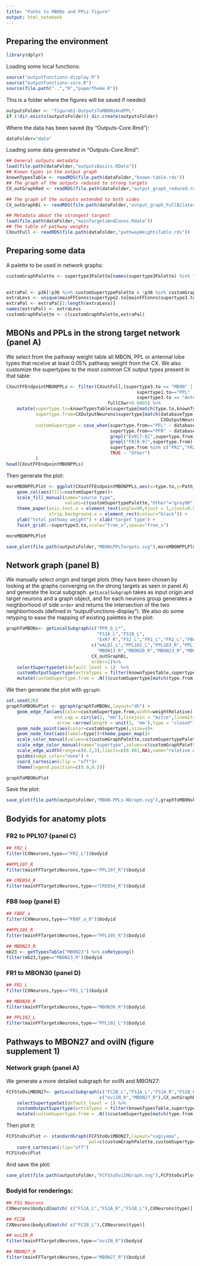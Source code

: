 ```yaml
---
title: "Paths to MBONs and PPLs figure"
output: html_notebook
---
```

## Preparing the environment
```r
library(dplyr)
```
Loading some local functions:
```r
source("outputFunctions-display.R")
source("outputFunctions-core.R")
source(file.path("..","R","paperTheme.R"))
```

This is a folder where the figures will be saved if needed:
```r
outputsFolder <- "figure61-OutputsToMBONsAndPPL"
if (!dir.exists(outputsFolder)) dir.create(outputsFolder)
```

Where the data has been saved (by "Outputs-Core.Rmd"):
```r
dataFolder="data"
```

Loading some data generated in "Outputs-Core.Rmd":
```r
## General outputs metadata
load(file.path(dataFolder,"outputsBasics.RData"))
## Known types in the output graph
knownTypesTable <- readRDS(file.path(dataFolder,"known-table.rds"))
## The graph of the outputs reduced to strong targets
CX_outGraphRed <- readRDS(file.path(dataFolder,"output_graph_reduced.rds"))

## The graph of the outputs extended to both sides
CX_outGraphBi <- readRDS(file.path(dataFolder,"output_graph_FullBilateral.rds"))

## Metadata about the strongest targest
load(file.path(dataFolder,"mainTargetsAndConns.Rdata"))
## The table of pathway weights
CXoutFull <- readRDS(file.path(dataFolder,"pathwayWeightsTable.rds"))
```

## Preparing some data
A palette to be used in network graphs:
```r
customGraphPalette <- supertype3Palette[names(supertype3Palette) %in% filter(mainFFConns,
                                                                             Path_weight>0.005)$supertype3.to]

extraPal <- p36[!p36 %in% customSupertypePalette & !p36 %in% customGraphPalette]
extraLevs <- unique(mainFFConns$supertype2.to[mainFFConns$supertype3.to=="Terra incognita"])
extraPal <- extraPal[1:length(extraLevs)]
names(extraPal) <- extraLevs
customGraphPalette <- c(customGraphPalette,extraPal)
```

## MBONs and PPLs in the strong target network (panel A)
We select from the pathway weight table all MBON, PPL or antennal lobe types that receive at least 0.05% pathway weight from the CX. We also customize the supertypes to the most common CX output types present in that table: 
```r
CXoutFFEndpointMBONPPLs <- filter(CXoutFull,(supertype3.to == "MBON" | 
                                                 supertype1.to=="PPL" | 
                                                 supertype3.to == "Antennal lobe") & 
                                      fullCXwr>0.0005) %>%
    mutate(supertype.to=knownTypesTable$supertype[match(type.to,knownTypesTable$type)],
           supertype.from=CXOutputNeurons$supertype[match(databaseType.from,
                                                          CXOutputNeurons$databaseType)],
           customSupertype = case_when(supertype.from=="PFL" ~ databaseType.from,
                                       supertype.from=="PFR" ~ databaseType.from,
                                       grepl("ExR[7-8]",supertype.from) ~ as.character(supertype.from),
                                       grepl("FB[8-9]",supertype.from) ~ "FB8-9",
                                       supertype.from %in% c("FR1","FR2","FS1","FS2","FC1") ~ as.character(supertype.from),
                                       TRUE ~ "Other")
           )
head(CXoutFFEndpointMBONPPLs)
```
Then generate the plot:
```r
moreMBONPPLPlot <- ggplot(CXoutFFEndpointMBONPPLs,aes(x=type.to,y=Path_weight)) +
    geom_col(aes(fill=customSupertype))+ 
    scale_fill_manual(name="source type",
                      values=c(customSupertypePalette,"Other"="grey90"))+
    theme_paper(axis.text.x = element_text(angle=90,hjust = 1,vjust=0.5),
                strip.background.x = element_rect(colour="black")) +  
    ylab("total pathway weight") + xlab("target type") + 
    facet_grid(.~supertype3.to,scale="free_x",space="free_x") 

moreMBONPPLPlot
```
```r
save_plot(file.path(outputsFolder,"MBONsPPLTargets.svg"),moreMBONPPLPlot,nrow=0.6,ncol=0.8)
```

## Network graph (panel B)
We manually select origin and target plots (they have been chosen by looking at the graphs converging on the strong targets as seen in panel A) and generate the local subgraph. `getLocalSubgraph` takes as input origin and target neurons and a graph object, and for each neurons group generates a neighborhood of side `order` and returns the intersection of the two neighborhoods (defined in "outputFunctions-display"). We also do some retyping to ease the mapping of existing palettes in the plot:
```r
graphToMBONs<- getLocalSubgraph(c("PFR_b_L*",
                                  "FS1A_L","FS1B_L",
                                  "ExR7_R","FS2_L","FR1_L","FR2_L","FB8F_a_R"),
                                c("mALD1_L","PPL102_L","PPL103_R","PPL104_R","PPL105_R","PPL107_R",
                                  "MBON13_R","MBON20_R","MBON23_R","MBON27_R","MBON30_R"),
                                CX_outGraphBi,
                                order=1)%>% 
    selectSupertypeSet(default_level = 1)  %>%
    customOutputSupertype(extraTypes = filter(knownTypesTable,supertype != "CX")$type)  %E>% 
    mutate(customSupertype.from = .N()$customSupertype[match(type.from,.N()$type)],weight=weightRelative) %>% filter(weightRelative > 0.005)
```
We then generate the plot with `ggraph`: 
```r
set.seed(20)
graphToMBONsPlot <- ggraph(graphToMBONs,layout="dh") +
    geom_edge_fan(aes(color=customSupertype.from,width=weightRelative),
                  end_cap = circle(3, "mm"),linejoin = "mitre",linemitre=3,
                   arrow =arrow(length = unit(1, 'mm'),type = "closed")) +
    geom_node_point(aes(color=customSupertype),size=4)+
    geom_node_text(aes(label=type))+theme_paper_map()+
    scale_color_manual(values=c(customGraphPalette,customSupertypePalette))+
    scale_edge_color_manual(name="supertype",values=c(customGraphPalette,customSupertypePalette)) +
    scale_edge_width(range=c(0.2,3),limits=c(0.001,NA),name="relative weight") + 
    guides(edge_color="none") + 
    coord_cartesian(clip = "off")+ 
    theme(legend.position=c(0.9,0.5))

graphToMBONsPlot
```

Save the plot:
```r
save_plot(file.path(outputsFolder,"MBON-PPLs-NGraph.svg"),graphToMBONsPlot,nrow=1.3,ncol=1.4)
```

## Bodyids for anatomy plots
### FR2 to PPL107 (panel C)
```r
## FR2_L
filter(CXNeurons,type=="FR2_L")$bodyid
```
```r
##PPL107_R
filter(mainFFTargetsNeurons,type=="PPL107_R")$bodyid
```
```r
## CRE054_R
filter(mainFFTargetsNeurons,type=="CRE054_R")$bodyid
```

### FB8 loop (panel E)
```r
## FB8F_a
filter(CXNeurons,type=="FB8F_a_R")$bodyid
```
```r
##PPL105_R
filter(mainFFTargetsNeurons,type=="PPL105_R")$bodyid
```
```r
## MBON23_R
mb23 <- getTypesTable("MBON23") %>% cxRetyping()
filter(mb23,type=="MBON23_R")$bodyid
```

### FR1 to MBON30 (panel D)
```r
## FR1_L
filter(CXNeurons,type=="FR1_L")$bodyid
```
```r
## MBON30_R
filter(mainFFTargetsNeurons,type=="MBON30_R")$bodyid
```
```r
## PPL102_L
filter(mainFFTargetsNeurons,type=="PPL102_L")$bodyid
```

## Pathways to MBON27 and oviIN (figure supplement 1)
### Network graph (panel A)
We generate a more detailed subgraph for oviIN and MBON27:
```r
FCFStoOviMBON27<- getLocalSubgraph(c("FC2B_L","FS1A_L","FS1A_R","FS1B_L","FS1B_R"),
                                   c("oviIN_R","MBON27_R"),CX_outGraphRed,order=1) %>%
    selectSupertypeSet(default_level = 1) %>%
    customOutputSupertype(extraTypes = filter(knownTypesTable,supertype != "CX")$type)  %E>% 
    mutate(customSupertype.from = .N()$customSupertype[match(type.from,.N()$type)]) 
```
Then plot it: 
```r
FCFStoOviPlot <- standardGraph(FCFStoOviMBON27,layout="sugiyama",
                               pal=c(customGraphPalette,customSupertypePalette))+
    coord_cartesian(clip="off") 
FCFStoOviPlot
```
And save the plot:
```r
save_plot(file.path(outputsFolder,"FCFStoOviINGraph.svg"),FCFStoOviPlot,nrow=1,ncol=1.3)
```


### Bodyid for renderings:
```r
## FS1 Neurons
CXNeurons$bodyid[match( c("FS1A_L","FS1A_R","FS1B_L"),CXNeurons$type)]
```
```r
## FC2B
CXNeurons$bodyid[match( c("FC2B_L"),CXNeurons$type)]
```
```r
## oviIN_R
filter(mainFFTargetsNeurons,type=="oviIN_R")$bodyid
```
```r
## MBON27_R
filter(mainFFTargetsNeurons,type=="MBON27_R")$bodyid
```
